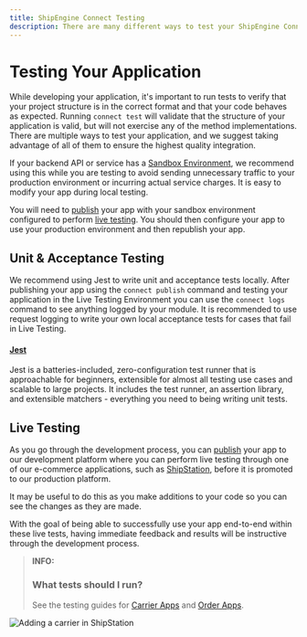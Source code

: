 ```yaml
---
title: ShipEngine Connect Testing
description: There are many different ways to test your ShipEngine Connect app. We provide all the tooling and guidance you need to be confident that your app works correctly.
---
```


Testing Your Application
=============================
While developing your application, it's important to run tests to verify that your project structure is in the correct format and that your code behaves as expected.
Running `connect test` will validate that the structure of your application is valid, but will not exercise any of the method implementations.
There are multiple ways to test your application, and we suggest taking advantage of all of them to ensure the highest quality integration.

If your backend API
or service has a [Sandbox Environment](https://en.wikipedia.org/wiki/Sandbox_(software_development)), we recommend using this
while you are testing to avoid sending unnecessary traffic to your production environment or incurring actual service charges. It is easy to modify
your app during local testing.

You will
need to [publish](./../cli.mdx#publish-your-app) your app with your sandbox environment configured to perform [live testing](#live-testing).
You should then configure your app to use your production environment and then republish your app.

Unit & Acceptance Testing
-----------------------------
We recommend using Jest to write unit and acceptance tests locally. After publishing your app using the `connect publish` command and testing your application in the Live Testing Environment you can use the `connect logs` command to see anything logged by your module. It is recommended to use request logging to write your own local acceptance tests for cases that fail in Live Testing.

#### [Jest](https://jestjs.io/)
Jest is a batteries-included, zero-configuration test runner that is approachable for beginners, extensible for almost all testing use cases and scalable to large projects.
It includes the test runner, an assertion library, and extensible matchers - everything you need to being writing unit tests.


Live Testing
-----------------------------
As you go through the development process, you can [publish](./../publish.mdx) your app to
our development platform where you can perform live testing through one of our e-commerce applications, such as
[ShipStation](https://www.shipstation.com/), before it is promoted to our production platform.

It may be useful to do this as you make additions to your code so you can see the changes as they are made.

With the goal of being able to successfully use your app end-to-end within these live tests, having immediate feedback and results will be instructive through the development process.

> **INFO:**
> ### What tests should I run?
> See the testing guides for [Carrier Apps](./carrier-apps.mdx) and [Order Apps](./order-apps.mdx).



![Adding a carrier in ShipStation](/img/testing/shipstation.png)

<Pager
  prev="./../error-handling.mdx" prevTitle="Error Handling"
  next="./../publish.mdx" nextTitle="Publishing"
/>
